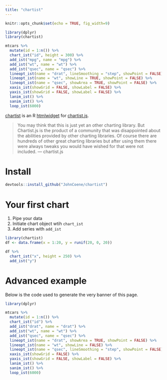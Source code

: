```yaml
---
title: "chartist"
---
```


```r
knitr::opts_chunk$set(echo = TRUE, fig_width=9)

library(dplyr)
library(chartist)
```

```r
mtcars %>%
  mutate(id = 1:n()) %>%
  chart_ist("id", height = 300) %>%
  add_ist("mpg", name = "mpg") %>%
  add_ist("wt", name = "wt") %>%
  add_ist("qsec", name = "qsec") %>%
  lineopt_ist(name = "drat", lineSmoothing = "step", showPoint = FALSE) %>%
  lineopt_ist(name = "wt", showLine = TRUE, showPoint = FALSE) %>%
  lineopt_ist(name = "qsec", showArea = TRUE, showPoint = FALSE) %>%
  xaxis_ist(showGrid = FALSE, showLabel = FALSE) %>%
  yaxis_ist(showGrid = FALSE, showLabel = FALSE) %>%
  lanim_ist() %>%
  sanim_ist() %>%
  loop_ist(6000)
```

[chartist](https://github.com/JohnCoene/chartist) is an R [htmlwidget](http://htmlwidgets.org/) for [chartist.js](https://gionkunz.github.io/chartist-js).

> You may think that this is just yet an other charting library. But Chartist.js is the product of a community that was disappointed about the abilities provided by other charting libraries. Of course there are hundreds of other great charting libraries but after using them there were always tweaks you would have wished for that were not included. 
--- chartist.js

# Install

```r
devtools::install_github("JohnCoene/chartist")
```

#  Your first chart

1. Pipe your data
2. Initiate chart object wtih `chart_ist`
2. Add series with `add_ist`

```r
library(chartist)
df <- data.frame(x = 1:20, y = runif(20, 0, 20))

df %>%
  chart_ist("x", height = 250) %>%
  add_ist("y")
```

# Advanced example

Below is the code used to generate the very banner of this page.

```r
library(dplyr)

mtcars %>%
  mutate(id = 1:n()) %>%
  chart_ist("id") %>%
  add_ist("drat", name = "drat") %>%
  add_ist("wt", name = "wt") %>%
  add_ist("qsec", name = "qsec") %>%
  lineopt_ist(name = "drat", showArea = TRUE, showPoint = FALSE) %>%
  lineopt_ist(name = "wt", showLine = FALSE) %>%
  lineopt_ist(name = "qsec", lineSmoothing = "step", showPoint = FALSE) %>%
  xaxis_ist(showGrid = FALSE) %>%
  yaxis_ist(showGrid = FALSE, showLabel = FALSE) %>%
  lanim_ist() %>%
  sanim_ist() %>%
  loop_ist(6000)
```